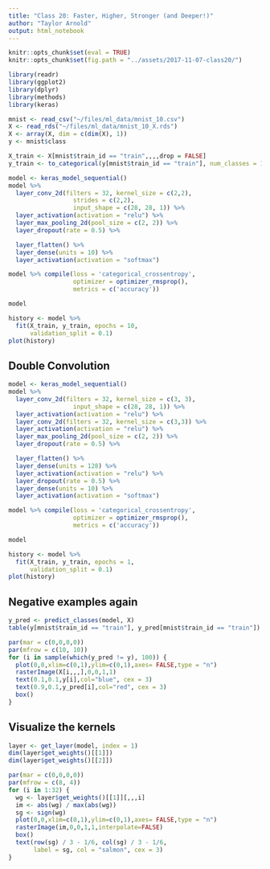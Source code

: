 ```yaml
---
title: "Class 20: Faster, Higher, Stronger (and Deeper!)"
author: "Taylor Arnold"
output: html_notebook
---
```



```r
knitr::opts_chunk$set(eval = TRUE)
knitr::opts_chunk$set(fig.path = "../assets/2017-11-07-class20/")
```

```r
library(readr)
library(ggplot2)
library(dplyr)
library(methods)
library(keras)
```

```r
mnist <- read_csv("~/files/ml_data/mnist_10.csv")
X <- read_rds("~/files/ml_data/mnist_10_X.rds")
X <- array(X, dim = c(dim(X), 1))
y <- mnist$class

X_train <- X[mnist$train_id == "train",,,,drop = FALSE]
y_train <- to_categorical(y[mnist$train_id == "train"], num_classes = 10)
```

```r
model <- keras_model_sequential()
model %>%
  layer_conv_2d(filters = 32, kernel_size = c(2,2),
                  strides = c(2,2),
                  input_shape = c(28, 28, 1)) %>%
  layer_activation(activation = "relu") %>%
  layer_max_pooling_2d(pool_size = c(2, 2)) %>%
  layer_dropout(rate = 0.5) %>%

  layer_flatten() %>%
  layer_dense(units = 10) %>%
  layer_activation(activation = "softmax")

model %>% compile(loss = 'categorical_crossentropy',
                  optimizer = optimizer_rmsprop(),
                  metrics = c('accuracy'))

model
```

```r
history <- model %>%
  fit(X_train, y_train, epochs = 10,
      validation_split = 0.1)
plot(history)
```

## Double Convolution

```r
model <- keras_model_sequential()
model %>%
  layer_conv_2d(filters = 32, kernel_size = c(3, 3),
                  input_shape = c(28, 28, 1)) %>%
  layer_activation(activation = "relu") %>%
  layer_conv_2d(filters = 32, kernel_size = c(3,3)) %>%
  layer_activation(activation = "relu") %>%
  layer_max_pooling_2d(pool_size = c(2, 2)) %>%
  layer_dropout(rate = 0.5) %>%

  layer_flatten() %>%
  layer_dense(units = 128) %>%
  layer_activation(activation = "relu") %>%
  layer_dropout(rate = 0.5) %>%
  layer_dense(units = 10) %>%
  layer_activation(activation = "softmax")

model %>% compile(loss = 'categorical_crossentropy',
                  optimizer = optimizer_rmsprop(),
                  metrics = c('accuracy'))

model
```

```r
history <- model %>%
  fit(X_train, y_train, epochs = 1,
      validation_split = 0.1)
plot(history)
```

## Negative examples again

```r
y_pred <- predict_classes(model, X)
table(y[mnist$train_id == "train"], y_pred[mnist$train_id == "train"])
```

```r
par(mar = c(0,0,0,0))
par(mfrow = c(10, 10))
for (i in sample(which(y_pred != y), 100)) {
  plot(0,0,xlim=c(0,1),ylim=c(0,1),axes= FALSE,type = "n")
  rasterImage(X[i,,,],0,0,1,1)
  text(0.1,0.1,y[i],col="blue", cex = 3)
  text(0.9,0.1,y_pred[i],col="red", cex = 3)
  box()
}
```

## Visualize the kernels


```r
layer <- get_layer(model, index = 1)
dim(layer$get_weights()[[1]])
dim(layer$get_weights()[[2]])
```

```r
par(mar = c(0,0,0,0))
par(mfrow = c(8, 4))
for (i in 1:32) {
  wg <- layer$get_weights()[[1]][,,,i]
  im <- abs(wg) / max(abs(wg))
  sg <- sign(wg)
  plot(0,0,xlim=c(0,1),ylim=c(0,1),axes= FALSE,type = "n")
  rasterImage(im,0,0,1,1,interpolate=FALSE)
  box()
  text(row(sg) / 3 - 1/6, col(sg) / 3 - 1/6,
       label = sg, col = "salmon", cex = 3)
}
```

